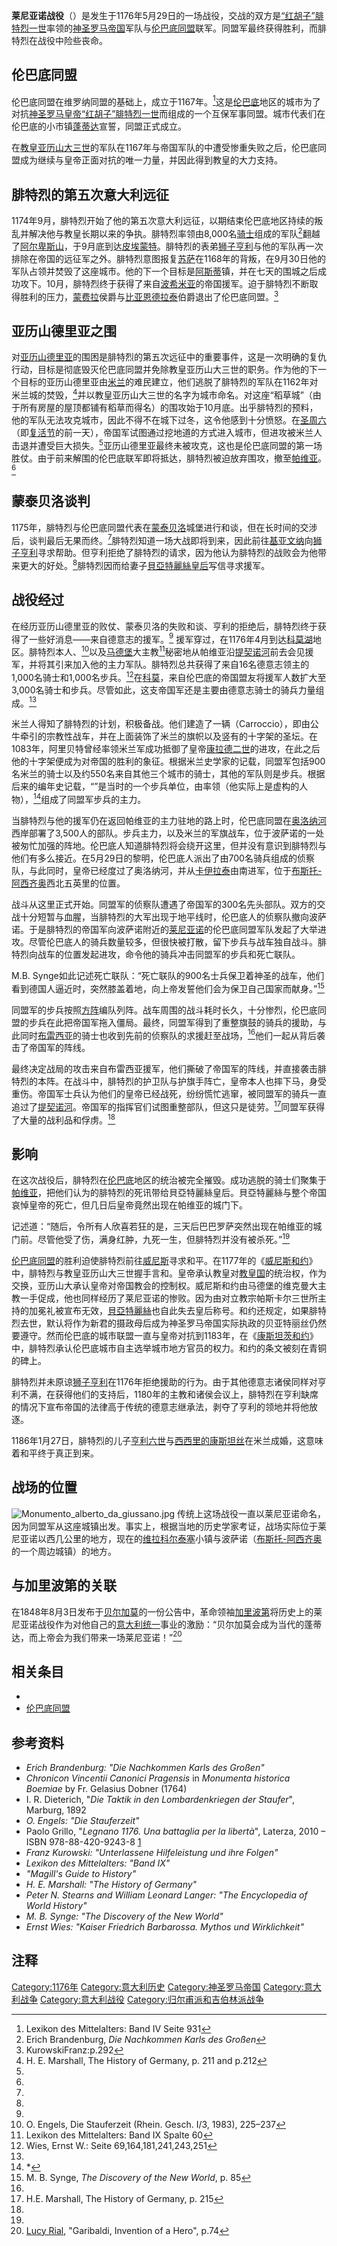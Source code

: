 {{Infobox military conflict
|conflict=莱尼亚诺战役
|image=[[Image:Battle_of_Legnano.png|300px]]
|caption= 莱尼亚诺战役
|partof=[[教皇派与皇帝派|教皇派与皇帝派]]战争
|date=1176年5月29日
|place=[[伦巴底|伦巴底]]的[[莱尼亚诺|莱尼亚诺]]，今属[[意大利|意大利]]
|result=伦巴底同盟取得决定性胜利<ref>The Encyclopedia of World History, p.208 / by Peter N. Stearns, William Leonard Langer; 2001</ref>
|combatant1=[[File:Armoiries_Saint-Empire_monocéphale.svg|21px]] [[神圣罗马帝国|神圣罗马帝国]]
|combatant2=[[Image:CoA_civ_ITA_milano.png|18px]] [[伦巴底同盟|伦巴底同盟]]
|commander1=[[腓特烈一世_(神圣罗马帝国)|腓特烈一世（红胡子）]]
|commander2=
|strength1=3,000人<ref name="Magill's Guide to Military History">Magill's Guide to Military History</ref>
|strength2=3,500人<ref name="Magill's Guide to Military History" />
| casualties2       =輕微{{sfn|Grillo|2010|p=151}}
| casualties1       =慘重<ref name=Ann.Medio.maj./><ref name=AnC/>
}}
'''莱尼亚诺战役'''（{{lang-it|Battaglia di Legnano}}）是发生于1176年5月29日的一场战役，交战的双方是[[腓特烈一世_(神圣罗马帝国)|“红胡子”腓特烈一世]]率领的[[神圣罗马帝国|神圣罗马帝国]]军队与[[伦巴底同盟|伦巴底同盟]]联军。同盟军最终获得胜利，而腓特烈在战役中险些丧命。

==伦巴底同盟==
{{see also|伦巴底同盟}}
伦巴底同盟在维罗纳同盟的基础上，成立于1167年。<ref>Lexikon des Mittelalters: Band IV Seite 931</ref>这是[[伦巴底|伦巴底]]地区的城市为了对抗[[神圣罗马皇帝|神圣罗马皇帝]][[腓特烈一世_(神圣罗马帝国)|“红胡子”腓特烈一世]]而组成的一个互保军事同盟。城市代表们在伦巴底的小市镇[[蓬蒂达|蓬蒂达]]宣誓，同盟正式成立。

在[[教皇亚历山大三世|教皇亚历山大三世]]的军队在1167年与帝国军队的{{link-en|蒙泰波尔齐战役|Battle of Monte Porzio}}中遭受惨重失败之后，伦巴底同盟成为继续与皇帝正面对抗的唯一力量，并因此得到教皇的大力支持。

==腓特烈的第五次意大利远征==
1174年9月，腓特烈开始了他的第五次意大利远征，以期结束伦巴底地区持续的叛乱并解决他与教皇长期以来的争执。腓特烈率领由8,000名[[骑士|骑士]]组成的军队<ref name="ReferenceA">Erich Brandenburg, ''Die Nachkommen Karls des Großen''</ref>翻越了[[阿尔卑斯山|阿尔卑斯山]]，于9月底到达[[皮埃蒙特|皮埃蒙特]]。腓特烈的表弟[[狮子亨利|狮子亨利]]与他的军队再一次排除在帝国的远征军之外。腓特烈意图报复[[蘇薩_(義大利)|苏萨]]在1168年的背叛，在9月30日他的军队占领并焚毁了这座城市。他的下一个目标是[[阿斯蒂|阿斯蒂]]镇，并在七天的围城之后成功攻下。10月，腓特烈终于获得了来自[[波希米亚|波希米亚]]的帝国援军。迫于腓特烈不断取得胜利的压力，[[蒙费拉|蒙费拉]]侯爵{{link-en|威廉五世 (蒙费拉)|William V of Montferrat|威廉}}与[[比亚恩德拉泰|比亚恩德拉泰]]伯爵退出了伦巴底同盟。<ref name="KurowskiFranz:p.292">KurowskiFranz:p.292</ref>

==亚历山德里亚之围==
对[[亚历山德里亚_(意大利)|亚历山德里亚]]的围困是腓特烈的第五次远征中的重要事件，这是一次明确的复仇行动，目标是彻底毁灭伦巴底同盟并免除教皇亚历山大三世的职务。作为他的下一个目标的亚历山德里亚由[[米兰|米兰]]的难民建立，他们逃脱了腓特烈的军队在1162年对米兰城的焚毁，<ref>H. E. Marshall, The History of Germany, p. 211 and p.212</ref>并以教皇亚历山大三世的名字为城市命名。对这座“稻草城”（由于所有房屋的屋顶都铺有稻草而得名）的围攻始于10月底。出乎腓特烈的预料，他的军队无法攻克城市，因此不得不在城下过冬，这令他感到十分愤怒。在[[圣周六|圣周六]]（即[[复活节|复活节]]的前一天），帝国军试图通过挖地道的方式进入城市，但进攻被米兰人击退并遭受巨大损失。<ref name="KurowskiFranz:p.292"/>亚历山德里亚最终未被攻克，这也是伦巴底同盟的第一场胜仗。由于前来解围的伦巴底联军即将抵达，腓特烈被迫放弃围攻，撤至[[帕维亚|帕维亚]]。<ref name="KurowskiFranz:p.292"/>

==蒙泰贝洛谈判==
1175年，腓特烈与伦巴底同盟代表在[[蒙泰贝洛德拉巴塔利亚|蒙泰贝洛]]城堡进行和谈，但在长时间的交涉后，谈判最后无果而终。<ref name="ReferenceA" />腓特烈知道一场大战即将到来，因此前往[[基亚文纳|基亚文纳]]向[[狮子亨利|狮子亨利]]寻求帮助。但亨利拒绝了腓特烈的请求，因为他认为腓特烈的战败会为他带来更大的好处。<ref name="KurowskiFranz:p.292"/>腓特烈因而给妻子[[比阿特丽斯一世_(勃艮第)|貝亞特麗絲皇后]]写信寻求援军。

==战役经过==
在经历亚历山德里亚的败仗、蒙泰贝洛的失败和谈、亨利的拒绝后，腓特烈终于获得了一些好消息——来自德意志的援军。<ref name="Magill's Guide to Military History" />
援军穿过{{link-en|卢克马尼尔山口|Lukmanier Pass}}，在1176年4月到达[[科莫湖|科莫湖]]地区。腓特烈本人、{{link-en|腓力一世 (科隆大主教)|Philip I (Archbishop of Cologne)|海因斯贝格的腓力一世}}<ref>O. Engels, Die Stauferzeit (Rhein. Gesch. I/3, 1983), 225–237</ref>以及[[马德堡|马德堡]]大主教{{link-en|维克曼 (马德堡大主教)|Wichmann von Seeburg|维克曼}}<ref>Lexikon des Mittelalters: Band IX Spalte 60</ref>秘密地从帕维亚沿[[提契诺河|提契诺河]]前去会见援军，并将其引来加入他的主力军队。腓特烈总共获得了来自16名德意志领主的1,000名骑士和1,000名步兵。<ref>Wies, Ernst W.: Seite 69,164,181,241,243,251</ref>在[[科莫|科莫]]，来自伦巴底的帝国盟友将援军人数扩大至3,000名骑士和步兵。尽管如此，这支帝国军还是主要由德意志骑士的骑兵力量组成。<ref name="Magill's Guide to Military History" />

米兰人得知了腓特烈的计划，积极备战。他们建造了一辆{{link-en|军旗战车|Carroccio}}（Carroccio），即由公牛牵引的宗教性战车，并在上面装饰了米兰的旗帜以及竖有{{link-en|阿里贝特 (米兰大主教)|Aribert (archbishop of Milan)|米兰大主教阿里贝特}}的十字架的圣坛。在1083年，阿里贝特曾经率领米兰军成功抵御了皇帝[[康拉德二世_(神圣罗马帝国)|康拉德二世]]的进攻，在此之后他的十字架便成为对帝国的胜利的象征。根据米兰史学家{{link-en|塞尔·雷欧|Sire Raoul}}的记载，同盟军包括900名米兰的骑士以及约550名来自其他三个城市的骑士，其他的军队则是步兵。根据后来的编年史记载，“{{link-en|死亡联队|Company of Death}}”是当时的一个步兵单位，由{{link-en|阿尔贝托·达·朱萨诺|Alberto da Giussano}}率领（他实际上是虚构的人物），<ref>*{{cite journal|journal=Medioevo|title=Quel 29 Maggio del 1176|first=Francesco|last=Troisi|date=May 2010|language=it|pages=pp. 18–29}}</ref>组成了同盟军步兵的主力。

当腓特烈与他的援军仍在返回帕维亚的主力驻地的路上时，伦巴底同盟在[[奥洛纳河|奥洛纳河]]西岸部署了3,500人的部队。步兵主力，以及米兰的军旗战车，位于波萨诺的一处被匆忙加强的阵地。伦巴底人知道腓特烈将会绕开这里，但并没有意识到腓特烈与他们有多么接近。在5月29日的黎明，伦巴底人派出了由700名骑兵组成的侦察队，与此同时，皇帝已经度过了奥洛纳河，并从[[卡伊拉泰|卡伊拉泰]]由南进军，位于[[布斯托-阿西齐奥|布斯托-阿西齐奥]]西北五英里的位置。

战斗从这里正式开始。同盟军的侦察队遭遇了帝国军的300名先头部队。双方的交战十分短暂与血腥，当腓特烈的大军出现于地平线时，伦巴底人的侦察队撤向波萨诺。于是腓特烈的帝国军向波萨诺附近的[[莱尼亚诺|莱尼亚诺]]的伦巴底同盟军队发起了大举进攻。尽管伦巴底人的骑兵数量较多，但很快被打散，留下步兵与战车独自战斗。腓特烈向战车的位置发起进攻，命令他的骑兵冲击同盟军的步兵和死亡联队。

M.B. Synge如此记述死亡联队：“死亡联队的900名士兵保卫着神圣的战车，他们看到德国人逼近时，突然膝盖着地，向上帝发誓他们会为保卫自己国家而献身。”<ref>M. B. Synge, ''The Discovery of the New World'', p. 85</ref>

同盟军的步兵按照[[方阵_(军事)|方阵]]编队列阵。战车周围的战斗耗时长久，十分惨烈，伦巴底同盟的步兵在此把帝国军拖入僵局。最终，同盟军得到了重整旗鼓的骑兵的援助，与此同时[[布雷西亚|布雷西亚]]的骑士也收到先前的侦察队的求援赶至战场，<ref name="Magill's Guide to Military History" />他们一起从背后袭击了帝国军的阵线。

最终决定战局的攻击来自布雷西亚援军，他们撕破了帝国军的阵线，并直接袭击腓特烈的本阵。在战斗中，腓特烈的护卫队与护旗手阵亡，皇帝本人也摔下马，身受重伤。帝国军士兵认为他们的皇帝已经战死，纷纷慌忙逃窜，被同盟军的骑兵一直追过了[[提契诺河|提契诺河]]。帝国军的指挥官们试图重整部队，但这只是徒劳。<ref name="H.E. Marshall p. 215">H.E. Marshall, The History of Germany, p. 215</ref>同盟军获得了大量的战利品和俘虏。<ref name="Magill's Guide to Military History" />

==影响==
在这次战役后，腓特烈在[[伦巴底|伦巴底]]地区的统治被完全摧毁。成功逃脱的骑士们聚集于[[帕维亚|帕维亚]]，把他们认为的腓特烈的死讯带给貝亞特麗絲皇后。貝亞特麗絲与整个帝国哀悼皇帝的死亡，但几日后皇帝竟然出现在帕维亚的城门下。

{{link-en|H·E·马歇尔|H. E. Marshall}}记述道：“随后，令所有人欣喜若狂的是，三天后巴巴罗萨突然出现在帕维亚的城门前。尽管他受了伤，满身红肿，九死一生，但腓特烈并没有被杀死。”<ref name="H.E. Marshall p. 215"/> 

[[伦巴底同盟|伦巴底同盟]]的胜利迫使腓特烈前往[[威尼斯|威尼斯]]寻求和平。在1177年的《[[威尼斯和约|威尼斯和约]]》中，腓特烈与教皇亚历山大三世握手言和。皇帝承认教皇对[[教皇国|教皇国]]的统治权，作为交换，亚历山大承认皇帝对帝国教会的控制权。威尼斯和约由马德堡的维克曼大主教一手促成，他也同样经历了莱尼亚诺的惨败。因为由对立教宗帕斯卡尔三世所主持的加冕礼被宣布无效，[[貝亞特麗絲一世_(勃艮第)|貝亞特麗絲]]也自此失去皇后称号。和约还规定，如果腓特烈去世，默认将作为新君的摄政母后成为神圣罗马帝国实际执政的贝亚特丽丝仍然要遵守。然而伦巴底的城市联盟一直与皇帝对抗到1183年，在《[[康斯坦茨和约|康斯坦茨和约]]》中，腓特烈承认伦巴底城市自主选举城市地方官员的权力。和约的条文被刻在青铜的碑上。

腓特烈并未原谅[[狮子亨利|狮子亨利]]在1176年拒绝援助的行为。由于其他德意志诸侯同样对亨利不满，在获得他们的支持后，1180年的主教和诸侯会议上，腓特烈在亨利缺席的情况下宣布帝国的法律高于传统的德意志继承法，剥夺了亨利的领地并将他放逐。

1186年1月27日，腓特烈的儿子[[亨利六世_(神圣罗马帝国)|亨利六世]]与[[西西里的康斯坦丝|西西里的康斯坦丝]]在米兰成婚，这意味着和平终于真正到来。

==战场的位置==
[[Image:Monumento_alberto_da_giussano.jpg|thumb]]
传统上这场战役一直以莱尼亚诺命名，因为同盟军从这座城镇出发。事实上，根据当地的历史学家考证，战场实际位于莱尼亚诺以西几公里的地方，现在的[[维拉科尔泰塞|维拉科尔泰塞]]小镇与波萨诺（[[布斯托-阿西齐奥|布斯托-阿西齐奥]]的一个周边城镇）的地方。

==与加里波第的关联==
在1848年8月3日发布于[[贝尔加莫|贝尔加莫]]的一份公告中，革命领袖[[加里波第|加里波第]]将历史上的莱尼亚诺战役作为对他自己的[[意大利统一|意大利统一]]事业的激励：“贝尔加莫会成为当代的蓬蒂达，而上帝会为我们带来一场莱尼亚诺！”<ref>[[Lucy_Rial|Lucy Rial]], "Garibaldi, Invention of a Hero", p.74</ref>

==相关条目==
*{{link-en|死亡联队|Company of Death}}
*[[伦巴底同盟|伦巴底同盟]]

==参考资料==
*''Erich Brandenburg: "Die Nachkommen Karls des Großen"''
*''Chronicon Vincentii Canonici Pragensis'' in ''Monumenta historica Boemiae'' by Fr. Gelasius Dobner (1764)
*I. R. Dieterich, "''Die Taktik in den Lombardenkriegen der Staufer''", Marburg, 1892
*''O. Engels: "Die Stauferzeit"''
*Paolo Grillo, "''Legnano 1176. Una battaglia per la libertà''", Laterza, 2010 – ISBN 978-88-420-9243-8 [http://www.liberonweb.com/asp/libro.asp?ISBN=8842092436]{{dead link|date=十月 2017 |bot=InternetArchiveBot }}
*''Franz Kurowski: "Unterlassene Hilfeleistung und ihre Folgen"''
*''Lexikon des Mittelalters: "Band IX"''
*''"Magill's Guide to History"''
*''H. E. Marshall: "The History of Germany"''
*''Peter N. Stearns and William Leonard Langer: "The Encyclopedia of World History"''
*''M. B. Synge: "The Discovery of the New World"''
*''Ernst Wies: "Kaiser Friedrich Barbarossa. Mythos und Wirklichkeit"''

==注释==
{{reflist}}

[[Category:1176年|Category:1176年]]
[[Category:意大利历史|Category:意大利历史]]
[[Category:神圣罗马帝国|Category:神圣罗马帝国]]
[[Category:意大利战争|Category:意大利战争]]
[[Category:意大利战役|Category:意大利战役]]
[[Category:归尔甫派和吉伯林派战争|Category:归尔甫派和吉伯林派战争]]